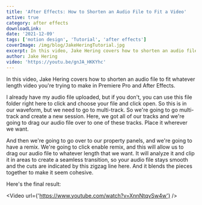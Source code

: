 ```yaml
---
title: 'After Effects: How to Shorten an Audio File to Fit a Video'
active: true
category: after effects
downloadLink:
date: '2021-12-09'
tags: ['motion design', 'Tutorial', 'after effects']
coverImage: /img/blog/JakeHeringTutorial.jpg
excerpt: In this video, Jake Hering covers how to shorten an audio file to fit whatever length video you're trying to make in Premiere Pro and After Effects.
author: Jake Hering
video: 'https://youtu.be/gnJA_HKKYhc'
---
```


In this video, Jake Hering covers how to shorten an audio file to fit whatever length video you're trying to make in Premiere Pro and After Effects.

I already have my audio file uploaded, but if you don't, you can use this file folder right here to click and choose your file and click open. So this is in our waveform, but we need to go to multi-track. So we're going to go multi-track and create a new session. Here, we got all of our tracks and we're going to drag our audio file over to one of these tracks. Place it wherever we want. 

And then we're going to go over to our property panels, and we're going to have a remix. We're going to click enable remix, and this will allow us to drag our audio file to whatever length that we want. It will analyze it and clip it in areas to create a seamless transition, so your audio file stays smooth and the cuts are indicated by this zigzag line here. And it blends the pieces together to make it seem cohesive.

Here's the final result:

<Video url={'https://www.youtube.com/watch?v=XnnNtqvSw4w'} />
